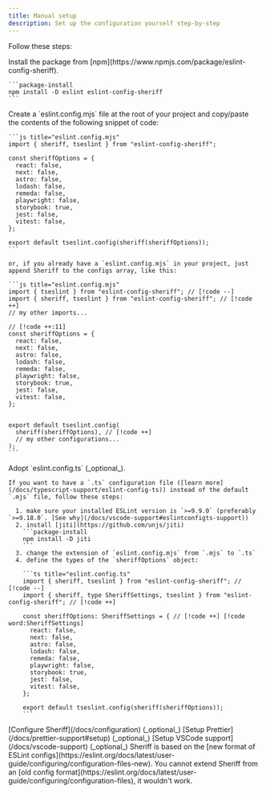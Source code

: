 ```yaml
---
title: Manual setup
description: Set up the configuration yourself step-by-step
---
```



Follow these steps:

<Steps>

<Step>
    Install the package from [npm](https://www.npmjs.com/package/eslint-config-sheriff).

    ```package-install
    npm install -D eslint eslint-config-sheriff
    ```
</Step>

<Step>
    Create a `eslint.config.mjs` file at the root of your project and copy/paste the contents of the following snippet of code:

    ```js title="eslint.config.mjs"
    import { sheriff, tseslint } from "eslint-config-sheriff";

    const sheriffOptions = {
      react: false,
      next: false,
      astro: false,
      lodash: false,
      remeda: false,
      playwright: false,
      storybook: true,
      jest: false,
      vitest: false,
    };

    export default tseslint.config(sheriff(sheriffOptions));
    ```

    or, if you already have a `eslint.config.mjs` in your project, just append Sheriff to the configs array, like this:

    ```js title="eslint.config.mjs"
    import { tseslint } from "eslint-config-sheriff"; // [!code --]
    import { sheriff, tseslint } from "eslint-config-sheriff"; // [!code ++]
    // my other imports...

    // [!code ++:11]
    const sheriffOptions = {
      react: false,
      next: false,
      astro: false,
      lodash: false,
      remeda: false,
      playwright: false,
      storybook: true,
      jest: false,
      vitest: false,
    };


    export default tseslint.config(
      sheriff(sheriffOptions), // [!code ++]
      // my other configurations...
    );
    ```
</Step>

<Step>
    Adopt `eslint.config.ts` (_optional_).

    If you want to have a `.ts` configuration file ([learn more](/docs/typescript-support/eslint-config-ts)) instead of the default `.mjs` file, follow these steps:

      1. make sure your installed ESLint version is `>=9.9.0` (preferably `>=9.18.0`. [See why](/docs/vscode-support#eslintconfigts-support))
      2. install [jiti](https://github.com/unjs/jiti)
        ```package-install
        npm install -D jiti
        ```
      3. change the extension of `eslint.config.mjs` from `.mjs` to `.ts`
      4. define the types of the `sheriffOptions` object:

        ```ts title="eslint.config.ts"
        import { sheriff, tseslint } from "eslint-config-sheriff"; // [!code --]
        import { sheriff, type SheriffSettings, tseslint } from "eslint-config-sheriff"; // [!code ++]

        const sheriffOptions: SheriffSettings = { // [!code ++] [!code word:SheriffSettings]
          react: false,
          next: false,
          astro: false,
          lodash: false,
          remeda: false,
          playwright: false,
          storybook: true,
          jest: false,
          vitest: false,
        };

        export default tseslint.config(sheriff(sheriffOptions));
        ```
</Step>

<Step>
    [Configure Sheriff](/docs/configuration) (_optional_)
</Step>

<Step>
    [Setup Prettier](/docs/prettier-support#setup) (_optional_)
</Step>
<Step>
    [Setup VSCode support](/docs/vscode-support) (_optional_)
</Step>
</Steps>

<Callout type="warn" title="Warning">
  Sheriff is based on the [new format of ESLint configs](https://eslint.org/docs/latest/user-guide/configuring/configuration-files-new). You cannot extend Sheriff from an [old config format](https://eslint.org/docs/latest/user-guide/configuring/configuration-files), it wouldn't work.
</Callout>
